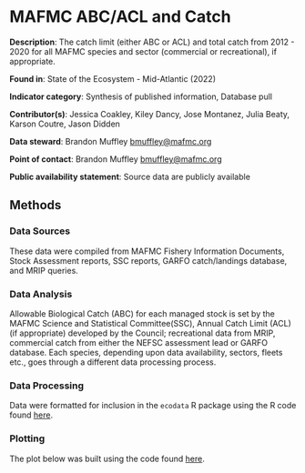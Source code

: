 # MAFMC ABC/ACL and Catch

**Description**: The catch limit (either ABC or ACL) and total catch from 2012 - 2020 for all MAFMC species and sector (commercial or recreational), if appropriate.

**Found in**:  State of the Ecosystem - Mid-Atlantic (2022) 

**Indicator category**: Synthesis of published information, Database pull

**Contributor(s)**: Jessica Coakley, Kiley Dancy, Jose Montanez, Julia Beaty, Karson Coutre, Jason Didden
  
**Data steward**: Brandon Muffley <bmuffley@mafmc.org>
  
**Point of contact**: Brandon Muffley <bmuffley@mafmc.org>
  
**Public availability statement**: Source data are publicly available

## Methods

### Data Sources

These data were compiled from MAFMC Fishery Information Documents, Stock Assessment reports, SSC reports, GARFO catch/landings database, and MRIP queries. 

### Data Analysis

Allowable Biological Catch (ABC) for each managed stock is set by the MAFMC Science and Statistical Committee(SSC), Annual Catch Limit (ACL) (if appropriate) developed by the Council; recreational data from MRIP, commercial catch from either the NEFSC assessment lead or GARFO database. Each species, depending upon data availability, sectors, fleets etc., goes through a different data processing process.

### Data Processing 

Data were formatted for inclusion in the `ecodata` R package using the R code found [here](https://github.com/NOAA-EDAB/ecodata/blob/master/data-raw/get_abc.acl.R).

### Plotting

The plot below was built using the code found
[here](https://github.com/NOAA-EDAB/ecodata/blob/master/chunk-scripts/human_dimensions_MAB.Rmd-abcacl.R). 

```r

```


```r

```

```r

```
